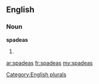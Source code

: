 ==English==

===Noun===
'''spadeas'''

# {{plural of|[[spadea]]}}

[[Category:English plurals]]

[[ar:spadeas]]
[[fr:spadeas]]
[[my:spadeas]]